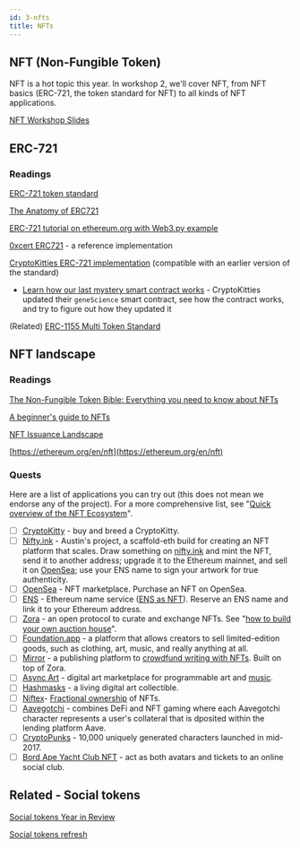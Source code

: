 ```yaml
---
id: 3-nfts
title: NFTs 
---
```


## NFT (Non-Fungible Token)

NFT is a hot topic this year. In workshop 2, we'll cover NFT, from NFT basics (ERC-721, the token standard for NFT) to all kinds of NFT applications.

[NFT Workshop Slides](https://docs.google.com/presentation/d/1cptKFsfy6Vf1plD32kj66QdJLIHmIFaGAVVH16gsCqA/edit?usp=sharing)

## ERC-721

### Readings

[ERC-721 token standard](https://github.com/ethereum/EIPs/blob/master/EIPS/eip-721.md)

[The Anatomy of ERC721](https://medium.com/crypto-currently/the-anatomy-of-erc721-e9db77abfc24)

[ERC-721 tutorial on ethereum.org with Web3.py example](https://ethereum.org/en/developers/docs/standards/tokens/erc-721/)

[0xcert ERC721](https://github.com/0xcert/ethereum-erc721/tree/master/src/contracts/tokens) - a reference implementation

[CryptoKitties ERC-721 implementation](https://github.com/dapperlabs/cryptokitties-bounty/blob/master/contracts/KittyOwnership.sol) (compatible with an earlier version of the standard)

- [Learn how our last mystery smart contract works](https://www.cryptokitties.co/blog/post/learn-how-our-last-mystery-smart-contract-works/) - CryptoKitties updated their `geneScience` smart contract, see how the contract works, and try to figure out how they updated it

(Related) [ERC-1155 Multi Token Standard](https://eips.ethereum.org/EIPS/eip-1155)

## NFT landscape

### Readings

[The Non-Fungible Token Bible: Everything you need to know about NFTs](https://opensea.io/blog/guides/non-fungible-tokens/)

[A beginner's guide to NFTs](https://linda.mirror.xyz/df649d61efb92c910464a4e74ae213c4cab150b9cbcc4b7fb6090fc77881a95d)

[NFT Issuance Landscape](https://coopahtroopa.mirror.xyz/PF42Z9oE_r6yhZN9jZrrseXfHaZALj9JIfMplshlgQ0)

[https://ethereum.org/en/nft](https://ethereum.org/en/nft)

### Quests

Here are a list of applications you can try out (this does not mean we endorse any of the project). For a more comprehensive list, see "[Quick overview of the NFT Ecosystem](https://andrewsteinwold.substack.com/p/-quick-overview-of-the-nft-ecosystem)".

- [ ]  [CryptoKitty](https://www.cryptokitties.co/) - buy and breed a CryptoKitty.
- [ ]  [Nifty.ink](https://medium.com/@austin_48503/nifty-ink-%EF%B8%8F-alpha-release-c860a4904cb2) - Austin's project, a scaffold-eth build for creating an NFT platform that scales. Draw something on [nifty.ink](http://nifty.ink) and mint the NFT, send it to another address; upgrade it to the Ethereum mainnet, and sell it on [OpenSea](https://opensea.io/); use your ENS name to sign your artwork for true authenticity.
- [ ]  [OpenSea](https://opensea.io/) - NFT marketplace. Purchase an NFT on OpenSea.
- [ ]  [ENS](https://ens.domains/) - Ethereum name service ([ENS as NFT](https://docs.ens.domains/dapp-developer-guide/ens-as-nft)). Reserve an ENS name and link it to your Ethereum address.
- [ ]  [Zora](https://zora.co/) - an open protocol to curate and exchange NFTs. See "[how to build your own auction house](https://zora.mirror.xyz/UwQwplCMEe1T5eUkp0CpTDJjZXvAK3eeakskTaQe3pE)".
- [ ]  [Foundation.app](https://foundation.app/) - a platform that allows creators to sell limited-edition goods, such as clothing, art, music, and really anything at all.
- [ ]  [Mirror](https://mirror.xyz/) - a publishing platform to [crowdfund writing with NFTs](https://dev.mirror.xyz/llJ_AboiDJwB_ZAFz-CXU7fL2p8v5Wz6MjfluLafewQ). Built on top of Zora.
- [ ]  [Async Art](https://async.art/) - digital art marketplace for programmable art and [music](https://help.async.art/en/articles/5177648-async-music).
- [ ]  [Hashmasks](https://www.thehashmasks.com/) - a living digital art collectible.
- [ ]  [Niftex](https://www.niftex.org/)- [Fractional ownership](https://blog.niftex.com/nft-fractions-a-primer/) of NFTs.
- [ ]  [Aavegotchi](https://aavegotchi.com/) - combines DeFi and NFT gaming where each Aavegotchi character represents a user's collateral that is dposited within the lending platform Aave.
- [ ]  [CryptoPunks](https://www.larvalabs.com/cryptopunks) - 10,000 uniquely generated characters launched in mid-2017.
- [ ]  [Bord Ape Yacht Club NFT](https://www.cnet.com/how-to/the-bored-ape-yacht-club-nft-collection-everything-you-need-to-know/) - act as both avatars and tickets to an online social club.

## Related - Social tokens

[Social tokens Year in Review](https://2020inreview.forefront.news/)

[Social tokens refresh](https://coopahtroopa.mirror.xyz/DYSs-mhdJi1uXZTaiyJfwiFZYAF9kRK6yBsAplk6A68)